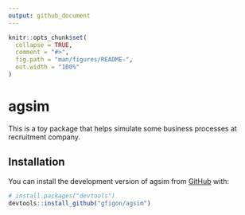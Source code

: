 ```yaml
---
output: github_document
---
```


<!-- README.md is generated from README.Rmd. Please edit that file -->

```r
knitr::opts_chunk$set(
  collapse = TRUE,
  comment = "#>",
  fig.path = "man/figures/README-",
  out.width = "100%"
)
```

# agsim

<!-- badges: start -->

<!-- badges: end -->

This is a toy package that helps simulate some business processes at recruitment company.

## Installation

You can install the development version of agsim from [GitHub](https://github.com/) with:

``` r
# install.packages("devtools")
devtools::install_github("gfigon/agsim")
```

## 
